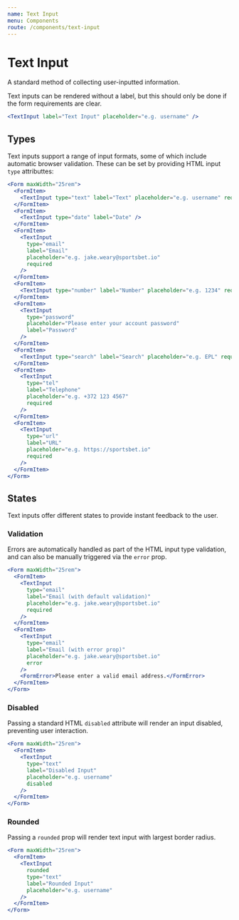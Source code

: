 ```yaml
---
name: Text Input
menu: Components
route: /components/text-input
---
```



# Text Input

A standard method of collecting user-inputted information.

Text inputs can be rendered without a label, but this should only be done if the
form requirements are clear.

```jsx react-live
<TextInput label="Text Input" placeholder="e.g. username" />
```

## Types

Text inputs support a range of input formats, some of which include automatic
browser validation. These can be set by providing HTML input `type` attributtes:

```jsx react-live
<Form maxWidth="25rem">
  <FormItem>
    <TextInput type="text" label="Text" placeholder="e.g. username" required />
  </FormItem>
  <FormItem>
    <TextInput type="date" label="Date" />
  </FormItem>
  <FormItem>
    <TextInput
      type="email"
      label="Email"
      placeholder="e.g. jake.weary@sportsbet.io"
      required
    />
  </FormItem>
  <FormItem>
    <TextInput type="number" label="Number" placeholder="e.g. 1234" required />
  </FormItem>
  <FormItem>
    <TextInput
      type="password"
      placeholder="Please enter your account password"
      label="Password"
    />
  </FormItem>
  <FormItem>
    <TextInput type="search" label="Search" placeholder="e.g. EPL" required />
  </FormItem>
  <FormItem>
    <TextInput
      type="tel"
      label="Telephone"
      placeholder="e.g. +372 123 4567"
      required
    />
  </FormItem>
  <FormItem>
    <TextInput
      type="url"
      label="URL"
      placeholder="e.g. https://sportsbet.io"
      required
    />
  </FormItem>
</Form>
```

## States

Text inputs offer different states to provide instant feedback to the user.

### Validation

Errors are automatically handled as part of the HTML input type validation, and
can also be manually triggered via the `error` prop.

```jsx react-live
<Form maxWidth="25rem">
  <FormItem>
    <TextInput
      type="email"
      label="Email (with default validation)"
      placeholder="e.g. jake.weary@sportsbet.io"
      required
    />
  </FormItem>
  <FormItem>
    <TextInput
      type="email"
      label="Email (with error prop)"
      placeholder="e.g. jake.weary@sportsbet.io"
      error
    />
    <FormError>Please enter a valid email address.</FormError>
  </FormItem>
</Form>
```

### Disabled

Passing a standard HTML `disabled` attribute will render an input disabled,
preventing user interaction.

```jsx react-live
<Form maxWidth="25rem">
  <FormItem>
    <TextInput
      type="text"
      label="Disabled Input"
      placeholder="e.g. username"
      disabled
    />
  </FormItem>
</Form>
```

### Rounded

Passing a `rounded` prop will render text input with largest border radius.

```jsx react-live
<Form maxWidth="25rem">
  <FormItem>
    <TextInput
      rounded
      type="text"
      label="Rounded Input"
      placeholder="e.g. username"
    />
  </FormItem>
</Form>
```
